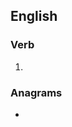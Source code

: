 {{also|hot presses}}

==English==

===Verb===
{{head|en|verb form}}

# {{en-third-person singular of|hotpress}}

===Anagrams===
* {{l|en|prostheses}}